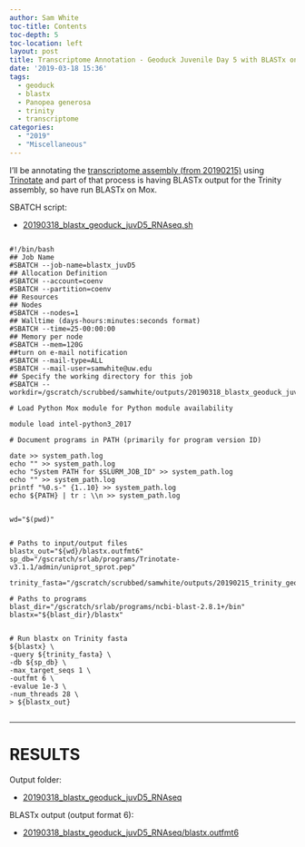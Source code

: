```yaml
---
author: Sam White
toc-title: Contents
toc-depth: 5
toc-location: left
layout: post
title: Transcriptome Annotation - Geoduck Juvenile Day 5 with BLASTx on Mox
date: '2019-03-18 15:36'
tags:
  - geoduck
  - blastx
  - Panopea generosa
  - trinity
  - transcriptome
categories:
  - "2019"
  - "Miscellaneous"
---
```

I'll be annotating the [transcriptome assembly (from 20190215)](https://robertslab.github.io/sams-notebook/posts/2019/2019-02-15-Transcriptome-Assembly---Geoduck-Tissue-specific-Assembly-Juvenile/) using [Trinotate](https://github.com/Trinotate/Trinotate.github.io/wiki) and part of that process is having BLASTx output for the Trinity assembly, so have run BLASTx on Mox.


SBATCH script:

- [20190318_blastx_geoduck_juvD5_RNAseq.sh](https://raw.githubusercontent.com/RobertsLab/sams-notebook/master/sbatch_scripts/20190318_blastx_geoduck_juvD5_RNAseq.sh)


<pre><code>
#!/bin/bash
## Job Name
#SBATCH --job-name=blastx_juvD5
## Allocation Definition
#SBATCH --account=coenv
#SBATCH --partition=coenv
## Resources
## Nodes
#SBATCH --nodes=1
## Walltime (days-hours:minutes:seconds format)
#SBATCH --time=25-00:00:00
## Memory per node
#SBATCH --mem=120G
##turn on e-mail notification
#SBATCH --mail-type=ALL
#SBATCH --mail-user=samwhite@uw.edu
## Specify the working directory for this job
#SBATCH --workdir=/gscratch/scrubbed/samwhite/outputs/20190318_blastx_geoduck_juvD5_RNAseq

# Load Python Mox module for Python module availability

module load intel-python3_2017

# Document programs in PATH (primarily for program version ID)

date >> system_path.log
echo "" >> system_path.log
echo "System PATH for $SLURM_JOB_ID" >> system_path.log
echo "" >> system_path.log
printf "%0.s-" {1..10} >> system_path.log
echo ${PATH} | tr : \\n >> system_path.log


wd="$(pwd)"


# Paths to input/output files
blastx_out="${wd}/blastx.outfmt6"
sp_db="/gscratch/srlab/programs/Trinotate-v3.1.1/admin/uniprot_sprot.pep"

trinity_fasta="/gscratch/scrubbed/samwhite/outputs/20190215_trinity_geoduck_juvD5_RNAseq/trinity_out_dir/Trinity.fasta"

# Paths to programs
blast_dir="/gscratch/srlab/programs/ncbi-blast-2.8.1+/bin"
blastx="${blast_dir}/blastx"


# Run blastx on Trinity fasta
${blastx} \
-query ${trinity_fasta} \
-db ${sp_db} \
-max_target_seqs 1 \
-outfmt 6 \
-evalue 1e-3 \
-num_threads 28 \
> ${blastx_out}

</code></pre>

---

# RESULTS

Output folder:

- [20190318_blastx_geoduck_juvD5_RNAseq](http://gannet.fish.washington.edu/Atumefaciens/20190318_blastx_geoduck_juvD5_RNAseq)

BLASTx output (output format 6):

- [20190318_blastx_geoduck_juvD5_RNAseq/blastx.outfmt6](http://gannet.fish.washington.edu/Atumefaciens/20190318_blastx_geoduck_juvD5_RNAseq/blastx.outfmt6)
